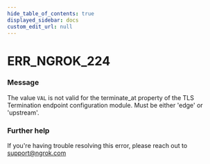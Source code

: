 ```yaml
---
hide_table_of_contents: true
displayed_sidebar: docs
custom_edit_url: null
---
```



# ERR_NGROK_224

### Message
The value `VAL` is not valid for the terminate_at property of the TLS Termination endpoint configuration module. Must be either 'edge' or 'upstream'.

### Further help
If you're having trouble resolving this error, please reach out to [support@ngrok.com](mailto:support@ngrok.com?subject=Help%20with%20ERR_NGROK_224)


<ErrorDetails error='err_ngrok_224' />
